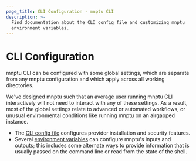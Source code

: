 ```yaml
---
page_title: CLI Configuration - mnptu CLI
description: >-
  Find documentation about the CLI config file and customizing mnptu
  environment variables.
---
```


# CLI Configuration

mnptu CLI can be configured with some global settings, which are separate
from any mnptu configuration and which apply across all working directories.

We've designed mnptu such that an average user running mnptu CLI
interactively will not need to interact with any of these settings. As a result,
most of the global settings relate to advanced or automated workflows, or
unusual environmental conditions like running mnptu on an airgapped
instance.

- The [CLI config file](/mnptu/cli/config/config-file) configures provider
  installation and security features.
- Several [environment variables](/mnptu/cli/config/environment-variables) can
  configure mnptu's inputs and outputs; this includes some alternate ways to
  provide information that is usually passed on the command line or read from
  the state of the shell.
